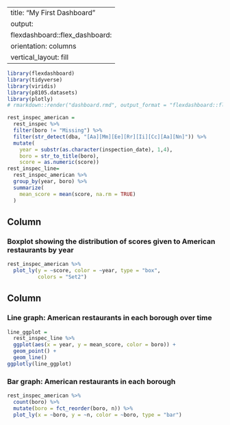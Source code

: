 ----
title: "My First Dashboard"
output: 
  flexdashboard::flex_dashboard:
    orientation: columns
    vertical_layout: fill
---

```r
library(flexdashboard)
library(tidyverse)
library(viridis)
library(p8105.datasets)
library(plotly)
# rmarkdown::render("dashboard.rmd", output_format = "flexdashboard::flex_dashboard")
```

```r
rest_inspec_american =
  rest_inspec %>%
  filter(boro != "Missing") %>% 
  filter(str_detect(dba, "[Aa][Mm][Ee][Rr][Ii][Cc][Aa][Nn]")) %>%
  mutate(
    year = substr(as.character(inspection_date), 1,4), 
    boro = str_to_title(boro),
    score = as.numeric(score))
rest_inspec_line=
  rest_inspec_american %>% 
  group_by(year, boro) %>%
  summarize(
    mean_score = mean(score, na.rm = TRUE)
  )
```

Column {data-width=650}
-----------------------------------------------------------------------

### Boxplot showing the distribution of scores given to American restaurants by year

```r
rest_inspec_american %>% 
  plot_ly(y = ~score, color = ~year, type = "box",
          colors = "Set2")
```


Column {data-width=350}
-----------------------------------------------------------------------

### Line graph: American restaurants in each borough over time

```r
line_ggplot = 
  rest_inspec_line %>%
  ggplot(aes(x = year, y = mean_score, color = boro)) +
  geom_point() + 
  geom_line()
ggplotly(line_ggplot)
```

### Bar graph: American restaurants in each borough

```r
rest_inspec_american %>% 
  count(boro) %>%
  mutate(boro = fct_reorder(boro, n)) %>% 
  plot_ly(x = ~boro, y = ~n, color = ~boro, type = "bar")
```